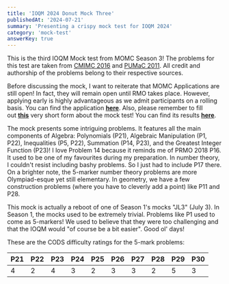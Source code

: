 ```yaml
---
title: 'IOQM 2024 Donut Mock Three'
publishedAt: '2024-07-21'
summary: 'Presenting a crispy mock test for IOQM 2024'
category: 'mock-test'
answerKey: true
---
```


This is the third IOQM Mock test from MOMC Season 3! The problems for this test are taken from [CMIMC 2016](https://cmimc.math.cmu.edu/math/past-problems/2016) and [PUMaC 2011](https://jason-shi-f9dm.squarespace.com/archives#2011). All credit and authorship of the problems belong to their respective sources.

Before discussing the mock, I want to reiterate that MOMC Applications are still open! In fact, they will remain open until RMO takes place. However, applying early is highly advantageous as we admit participants on a rolling basis. You can find the application **[here](https://www.agamjeet.com/momc-season-3-application)**. Also, please remember to fill out **[this](https://forms.gle/hFp1MPsv3yUZ2Lwz7)** very short form about the mock test! You can find its results **[here](https://docs.google.com/forms/d/1seAkircZ_zyoN7Z3KRN46fO2yFmVJS0TgxazjdZC4gI/viewanalytics)**.

The mock presents some intriguing problems. It features all the main components of Algebra: Polynomials (P21), Algebraic Manipulation (P1, P22), Inequalities (P5, P22), Summation (P14, P23), and the Greatest Integer Function (P23)! I love Problem 14 because it reminds me of PRMO 2018 P16. It used to be one of my favourites during my preparation. In number theory, I couldn't resist including bashy problems. So I just had to include P17 there. On a brighter note, the 5-marker number theory problems are more Olympiad-esque yet still elementary. In geometry, we have a few construction problems (where you have to cleverly add a point) like P11 and P28.

This mock is actually a reboot of one of Season 1's mocks "JL3" (July 3). In Season 1, the mocks used to be extremely trivial. Problems like P1 used to come as 5-markers! We used to believe that they were too challenging and that the IOQM would "of course be a bit easier". Good ol' days!

These are the CODS difficulty ratings for the 5-mark problems:

| P21 | P22 | P23 | P24 | P25 | P26 | P27 | P28 | P29 | P30 |
| --- | --- | --- | --- | --- | --- | --- | --- | --- | --- |
| 4   | 2   | 4   | 3   | 2   | 3   | 3   | 2   | 5   | 3   |
